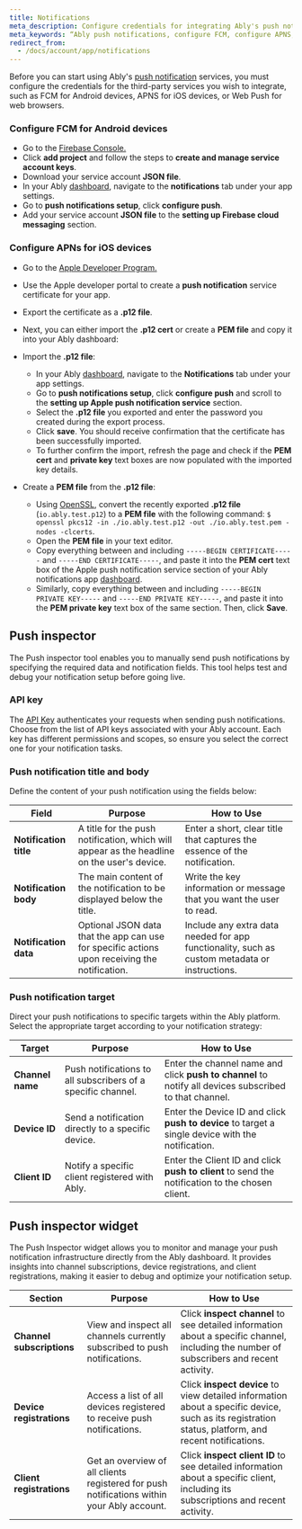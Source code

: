 ```yaml
---
title: Notifications
meta_description: Configure credentials for integrating Ably's push notification services with third-party services, send push notifications from the Ably dashboard, and inspect push notifications .”
meta_keywords: “Ably push notifications, configure FCM, configure APNS, Web Push setup, push inspector"
redirect_from:
  - /docs/account/app/notifications
---
```


Before you can start using Ably's [push notification](/docs/push) services, you must configure the credentials for the third-party services you wish to integrate, such as FCM for Android devices, APNS for iOS devices, or Web Push for web browsers.

### Configure FCM for Android devices <a id="configure-FCM"/>

* Go to the [Firebase Console.](https://firebase.google.com/)
* Click **add project** and follow the steps to **create and manage service account keys**.
* Download your service account **JSON file**.
* In your Ably [dashboard](https://ably.com/accounts), navigate to the **notifications** tab under your app settings.
* Go to **push notifications setup**, click **configure push**.
* Add your service account **JSON file** to the **setting up Firebase cloud messaging** section.

### Configure APNs for iOS devices <a id="configure-APNs"/>

* Go to the [Apple Developer Program.](https://developer.apple.com/programs/)
* Use the Apple developer portal to create a **push notification** service certificate for your app.
* Export the certificate as a **.p12 file**.
* Next, you can either import the **.p12 cert** or create a **PEM file** and copy it into your Ably dashboard:

* Import the **.p12 file**:
  * In your Ably [dashboard](https://ably.com/accounts), navigate to the **Notifications** tab under your app settings.
  * Go to **push notifications setup**, click **configure push** and scroll to the **setting up Apple push notification service** section.
  * Select the **.p12 file** you exported and enter the password you created during the export process.
  * Click **save**. You should receive confirmation that the certificate has been successfully imported.
  * To further confirm the import, refresh the page and check if the **PEM cert** and **private key** text boxes are now populated with the imported key details.
* Create a **PEM file** from the **.p12 file**:
  * Using [OpenSSL](https://www.openssl.org/), convert the recently exported **.p12 file** (`io.ably.test.p12`) to a **PEM file** with the following command: `$ openssl pkcs12 -in ./io.ably.test.p12 -out ./io.ably.test.pem -nodes -clcerts`.
  * Open the **PEM file** in your text editor.
  * Copy everything between and including `-----BEGIN CERTIFICATE-----` and `-----END CERTIFICATE-----`, and paste it into the **PEM cert** text box of the Apple push notification service section of your Ably notifications app [dashboard](https://ably.com/accounts).
  * Similarly, copy everything between and including `-----BEGIN PRIVATE KEY-----` and `-----END PRIVATE KEY-----`, and paste it into the **PEM private key** text box of the same section. Then, click **Save**.

## Push inspector

The Push inspector tool enables you to manually send push notifications by specifying the required data and notification fields. This tool helps test and debug your notification setup before going live.

### API key

The [API Key](/docs/platform/account/app/api) authenticates your requests when sending push notifications. Choose from the list of API keys associated with your Ably account. Each key has different permissions and scopes, so ensure you select the correct one for your notification tasks.

### Push notification title and body

Define the content of your push notification using the fields below:

| Field | Purpose | How to Use |
| ----- | ------- | ---------- |
| **Notification title** | A title for the push notification, which will appear as the headline on the user's device. | Enter a short, clear title that captures the essence of the notification. |
| **Notification body** | The main content of the notification to be displayed below the title. | Write the key information or message that you want the user to read. |
| **Notification data** | Optional JSON data that the app can use for specific actions upon receiving the notification.  | Include any extra data needed for app functionality, such as custom metadata or instructions. |

### Push notification target

Direct your push notifications to specific targets within the Ably platform. Select the appropriate target according to your notification strategy:

| Target | Purpose | How to Use |
| ------ | ------- | ---------- |
| **Channel name** | Push notifications to all subscribers of a specific channel. | Enter the channel name and click **push to channel** to notify all devices subscribed to that channel. |
| **Device ID** | Send a notification directly to a specific device. | Enter the Device ID and click **push to device** to target a single device with the notification. |
| **Client ID** | Notify a specific client registered with Ably. | Enter the Client ID and click **push to client** to send the notification to the chosen client. |

## Push inspector widget

The Push Inspector widget allows you to monitor and manage your push notification infrastructure directly from the Ably dashboard. It provides insights into channel subscriptions, device registrations, and client registrations, making it easier to debug and optimize your notification setup.

| Section | Purpose | How to Use |
| ------- | ------- | ---------- |
| **Channel subscriptions** | View and inspect all channels currently subscribed to push notifications. | Click **inspect channel** to see detailed information about a specific channel, including the number of subscribers and recent activity. |
| **Device registrations**  | Access a list of all devices registered to receive push notifications. | Click **inspect device** to view detailed information about a specific device, such as its registration status, platform, and recent notifications. |
| **Client registrations**  | Get an overview of all clients registered for push notifications within your Ably account. | Click **inspect client ID** to see detailed information about a specific client, including its subscriptions and recent activity. |
